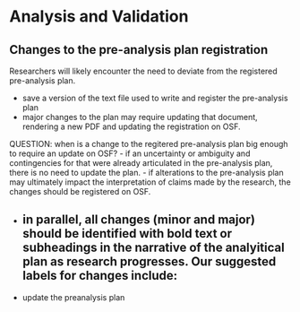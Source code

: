 # Analysis and Validation

## Changes to the pre-analysis plan registration

Researchers will likely encounter the need to deviate from the registered pre-analysis plan.

- save a version of the text file used to write and register the pre-analysis plan
- major changes to the plan may require updating that document, rendering a new PDF and updating the registration on OSF.

QUESTION: when is a change to the regitered pre-analysis plan big enough to require an update on OSF?
- if an uncertainty or ambiguity and contingencies for that were already articulated in the pre-analysis plan, there is no need to update the plan.
- if alterations to the pre-analysis plan may ultimately impact the interpretation of claims made by the research, the changes should be registered on OSF. 

- in parallel, all changes (minor and major) should be identified with bold text or subheadings in the narrative of the analyitical plan as research progresses. Our suggested labels for changes include:
  - 
- update the preanalysis plan


